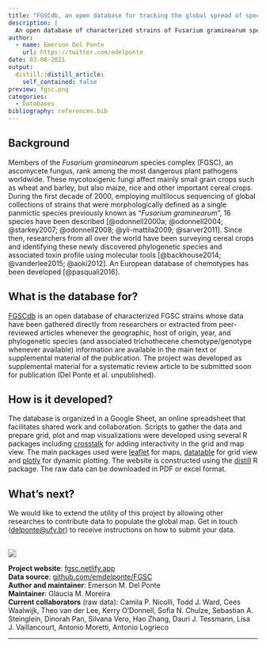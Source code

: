 ```yaml
---
title: "FGSCdb, an open database for tracking the global spread of species and chemotypes"
description: |
  An open database of characterized strains of Fusarium graminearum species complex species whose data have been gathered directly from researchers or extracted from the peer-reviewed articles whenever the geographic, host of origin, year, and phylogenetic species and chemotypes.
author:
  - name: Emerson Del Ponte
    url: https://twitter.com/edelponte
date: 03-08-2021
output:
  distill::distill_article:
    self_contained: false
preview: fgsc.png
categories: 
  - Databases
bibliography: references.bib
---
```


## Background

Members of the *Fusarium graminearum* species complex (FGSC), an ascomycete fungus, rank among the most dangerous plant pathogens worldwide.
These mycotoxigenic fungi affect mainly small grain crops such as wheat and barley, but also maize, rice and other important cereal crops.
During the first decade of 2000, employing multilocus sequencing of global collections of strains that were morphologically defined as a single panmictic species previously known as "*Fusarium graminearum*", 16 species have been described [@odonnell2000a; @odonnell2004; @starkey2007; @odonnell2008; @yli-mattila2009; @sarver2011].
Since then, researchers from all over the world have been surveying cereal crops and identifying these newly discovered phylogenetic species and associated toxin profile using molecular tools [@backhouse2014; @vanderlee2015; @aoki2012].
An European database of chemotypes has been developed [@pasquali2016].

## What is the database for?

[FGSCdb](https://fgsc.netlify.app/) is an open database of characterized FGSC strains whose data have been gathered directly from researchers or extracted from peer-reviewed articles whenever the geographic, host of origin, year, and phylogenetic species (and associated trichothecene chemotype/genotype whenever available) information are available in the main text or supplemental material of the publication.
The project was developed as supplemental material for a systematic review article to be submitted soon for publication (Del Ponte et al. unpublished).

## How is it developed?

The database is organized in a Google Sheet, an online spreadsheet that facilitates shared work and collaboration.
Scripts to gather the data and prepare grid, plot and map visualizations were developed using several R packages including [crosstalk](https://cran.r-project.org/web/packages/crosstalk/index.html) for adding interactivity in the grid and map view.
The main packages used were [leaflet](https://rstudio.github.io/leaflet/) for maps, [datatable](https://rstudio.github.io/DT/) for grid view and [plotly](https://cran.r-project.org/web/packages/plotly/index.html) for dynamic plotting.
The website is constructed using the [distill](https://cran.r-project.org/web/packages/distill/index.html) R package.
The raw data can be downloaded in PDF or excel format.

## What's next?

We would like to extend the utility of this project by allowing other researches to contribute data to populate the global map.
Get in touch ([delponte\@ufv.br](mailto:delponte@ufv.br){.email}) to receive instructions on how to submit your data.
<br><br>

<img src="fgscdb1.gif"/>

**Project website**: [fgsc.netlify.app](http://fgsc.netlify.app)\
**Data source**: [github.com/emdelponte/FGSC](https://github.com/emdelponte/FGSC)\
**Author and maintainer**: Emerson M. Del Ponte\
**Maintainer**: Gláucia M. Moreira\
**Current collaborators** (raw data): Camila P. Nicolli, Todd J. Ward, Cees Waalwijk, Theo van der Lee, Kerry O'Donnell, Sofia N. Chulze, Sebastian A. Steinglein, Dinorah Pan, Silvana Vero, Hao Zhang, Dauri J. Tessmann, Lisa J. Vaillancourt, Antonio Moretti, Antonio Logrieco

------------------------------------------------------------------------
